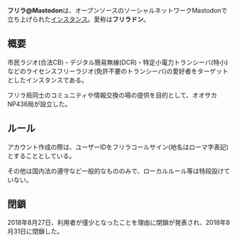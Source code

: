 {{Infobox instance
| Name = {{Ruby|[[フリラ@Mastodon]]|フリラ アット マストドン}}
| Image = none
| Domain = https://freeradon.net/
| Admin = [https://freeradon.net/@Osaka_NP436 オオサカNP436]
| Country = 日本
| Start = 2017年10月19日
| End = 2018年8月31日
| Kifu = アイボール(直接手渡し)のみ
| Alias = フリラドン
}}'''フリラ@Mastodon'''は、オープンソースのソーシャルネットワークMastodonで立ち上げられた[[インスタンス]]。愛称は'''フリラドン'''。

== 概要 ==
市民ラジオ(合法CB)・デジタル簡易無線(DCR)・特定小電力トランシーバ(特小)などのライセンスフリーラジオ(免許不要のトランシーバ)の愛好者をターゲットとしたインスタンスである。

フリラ局同士のコミュニティや情報交換の場の提供を目的として、オオサカNP436局が設立した。

== ルール ==
アカウント作成の際は、ユーザーIDをフリラコールサイン(地名はローマ字表記)とすることとしている。

その他は国内法の遵守など一般的なもののみで、ローカルルール等は特段設けていない。

== 閉鎖 ==
2018年8月27日、利用者が僅少となったことを理由に閉鎖が発表され、2018年8月31日に閉鎖した。

{{デフォルトソート:ふりら}}